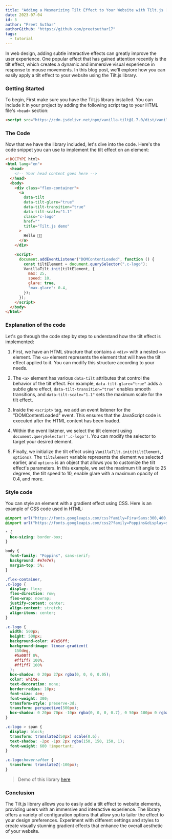 ```yaml
---
title: "Adding a Mesmerizing Tilt Effect to Your Website with Tilt.js [Repost]"
date: 2023-07-04
id: 5
author: "Preet Suthar"
authorGithub: "https://github.com/preetsuthar17"
tags:
  - tutorial
---
```


In web design, adding subtle interactive effects can greatly improve the user experience. One popular effect that has gained attention recently is the tilt effect, which creates a dynamic and immersive visual experience in response to mouse movements. In this blog post, we'll explore how you can easily apply a tilt effect to your website using the Tilt.js library.

### Getting Started

To begin, First make sure you have the Tilt.js library installed. You can include it in your project by adding the following script tag to your HTML file's `<head>` section:

```html
<script src="https://cdn.jsdelivr.net/npm/vanilla-tilt@1.7.0/dist/vanilla-tilt.min.js"></script>
```

### The Code

Now that we have the library included, let's dive into the code. Here's the code snippet you can use to implement the tilt effect on an element:

```html
<!DOCTYPE html>
<html lang="en">
  <head>
    <!-- Your head content goes here -->
  </head>
  <body>
    <div class="flex-container">
      <a
        data-tilt
        data-tilt-glare="true"
        data-tilt-transition="true"
        data-tilt-scale="1.1"
        class="c-logo"
        href=""
        title="Tilt.js demo"
      >
        Hello 👋🏻
      </a>
    </div>

    <script>
      document.addEventListener("DOMContentLoaded", function () {
        const tiltElement = document.querySelector(".c-logo");
        VanillaTilt.init(tiltElement, {
          max: 25,
          speed: 10,
          glare: true,
          "max-glare": 0.4,
        });
      });
    </script>
  </body>
</html>
```

### Explanation of the code

Let's go through the code step by step to understand how the tilt effect is implemented:

1. First, we have an HTML structure that contains a `<div>` with a nested `<a>` element. The `<a>` element represents the element that will have the tilt effect applied to it. You can modify this structure according to your needs.

2. The `<a>` element has various `data-tilt` attributes that control the behavior of the tilt effect. For example, `data-tilt-glare="true"` adds a subtle glare effect, `data-tilt-transition="true"` enables smooth transitions, and `data-tilt-scale="1.1"` sets the maximum scale for the tilt effect.

3. Inside the `<script>` tag, we add an event listener for the "DOMContentLoaded" event. This ensures that the JavaScript code is executed after the HTML content has been loaded.

4. Within the event listener, we select the tilt element using `document.querySelector('.c-logo')`. You can modify the selector to target your desired element.

5. Finally, we initialize the tilt effect using `VanillaTilt.init(tiltElement, options)`. The `tiltElement` variable represents the element we selected earlier, and `options` is an object that allows you to customize the tilt effect's parameters. In this example, we set the maximum tilt angle to 25 degrees, the tilt speed to 10, enable glare with a maximum opacity of 0.4, and more.

### Style code

You can style an element with a gradient effect using CSS. Here is an example of CSS code used in HTML:

```css
@import url("https://fonts.googleapis.com/css?family=Fira+Sans:300,400,500,600,700");
@import url("https://fonts.googleapis.com/css2?family=Poppins&display=swap");

* {
  box-sizing: border-box;
}

body {
  font-family: "Poppins", sans-serif;
  background: #e7e7e7;
  margin-top: 5%;
}

.flex-container,
.c-logo {
  display: flex;
  flex-direction: row;
  flex-wrap: nowrap;
  justify-content: center;
  align-content: stretch;
  align-items: center;
}

.c-logo {
  width: 500px;
  height: 500px;
  background-color: #7e56ff;
  background-image: linear-gradient(
    150deg,
    #5a00ff 0%,
    #ff1ff7 100%,
    #ff1ff7 100%
  );
  box-shadow: 0 20px 27px rgba(0, 0, 0, 0.05);
  color: white;
  text-decoration: none;
  border-radius: 10px;
  font-size: 4em;
  font-weight: 300;
  transform-style: preserve-3d;
  transform: perspective(500px);
  box-shadow: 0 20px 70px -10px rgba(0, 0, 0, 0.7), 0 50px 100px 0 rgba(0, 0, 0, 0.2);
}

.c-logo > span {
  display: block;
  transform: translateZ(50px) scale(0.6);
  text-shadow: -2px -1px 2px rgba(150, 150, 150, 1);
  font-weight: 600 !important;
}

.c-logo:hover:after {
  transform: translateZ(-100px);
}
```

> Demo of this library [here](https://tiltjs-demo.vercel.app/)

### Conclusion

The Tilt.js library allows you to easily add a tilt effect to website elements, providing users with an immersive and interactive experience. The library offers a variety of configuration options that allow you to tailor the effect to your design preferences. Experiment with different settings and styles to create visually stunning gradient effects that enhance the overall aesthetic of your website.
